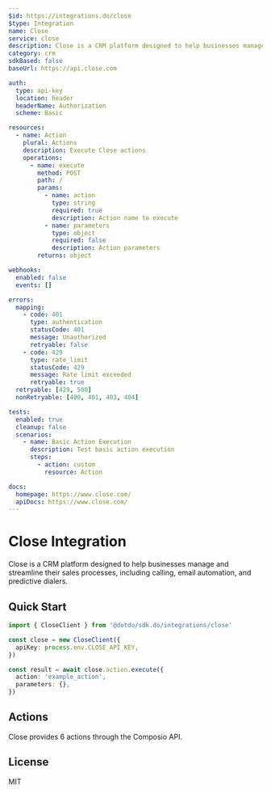 ```yaml
---
$id: https://integrations.do/close
$type: Integration
name: Close
service: close
description: Close is a CRM platform designed to help businesses manage and streamline their sales processes, including calling, email automation, and predictive dialers.
category: crm
sdkBased: false
baseUrl: https://api.close.com

auth:
  type: api-key
  location: header
  headerName: Authorization
  scheme: Basic

resources:
  - name: Action
    plural: Actions
    description: Execute Close actions
    operations:
      - name: execute
        method: POST
        path: /
        params:
          - name: action
            type: string
            required: true
            description: Action name to execute
          - name: parameters
            type: object
            required: false
            description: Action parameters
        returns: object

webhooks:
  enabled: false
  events: []

errors:
  mapping:
    - code: 401
      type: authentication
      statusCode: 401
      message: Unauthorized
      retryable: false
    - code: 429
      type: rate_limit
      statusCode: 429
      message: Rate limit exceeded
      retryable: true
  retryable: [429, 500]
  nonRetryable: [400, 401, 403, 404]

tests:
  enabled: true
  cleanup: false
  scenarios:
    - name: Basic Action Execution
      description: Test basic action execution
      steps:
        - action: custom
          resource: Action

docs:
  homepage: https://www.close.com/
  apiDocs: https://www.close.com/
---
```


# Close Integration

Close is a CRM platform designed to help businesses manage and streamline their sales processes, including calling, email automation, and predictive dialers.

## Quick Start

```typescript
import { CloseClient } from '@dotdo/sdk.do/integrations/close'

const close = new CloseClient({
  apiKey: process.env.CLOSE_API_KEY,
})

const result = await close.action.execute({
  action: 'example_action',
  parameters: {},
})
```

## Actions

Close provides 6 actions through the Composio API.

## License

MIT

